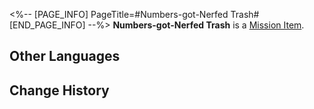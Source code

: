 <%-- [PAGE_INFO]
PageTitle=#Numbers-got-Nerfed Trash#
[END_PAGE_INFO] --%>
{{Item Infobox
|id          = 140394
|image       = Item Numbers-got-Nerfed Trash.png
|type        = Mission Item
|invCategory = Missions
|rarity      = 3
|effect      = 
|description = A trash bag filled with celestial jade tiles. Celestial jade tiles possess differing levels of rarity, and the sorting can be seen from the colors of the trash bags.
}}
{{Description|''"Enjoy responsibly, spend wisely."''}}
'''Numbers-got-Nerfed Trash''' is a [[Mission Item]].

==Other Languages==
{{Other Languages
|en   = Numbers-got-Nerfed Trash
|zhs  = 数值受害的垃圾
|zht  = 數值受害的垃圾
|ja   = 数値調整がひどいゴミ
|ko   = 수치가 변경된 쓰레기
|es   = Basura nerfeada
|fr   = Poubelle nerfée
|ru   = Повидавший всего мусор
|th   = ขยะที่เสียมูลค่า
|vi   = Rác Bị Hỏng Số Liệu
|de   = Keine-große-Nummer-Müll
|id   = Sampah yang Kena Nerf
|pt   = Lixo Nerfado
}}

==Change History==
{{Change History|1.5}}
